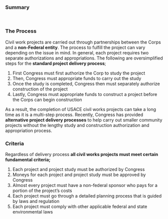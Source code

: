 <html>
	<head>
		<meta name="viewport" content="width=device-width, initial-scale=1.0">
		<meta charset="utf-8" />
		<link rel="stylesheet" type="text/css" href="css/style.css" />
		<title>The Process</title>
	</head>
<body>
<br>
<h3><strong>Summary</strong></h3>
<br>
<h3>The Process</h3>

<p>Civil work projects are carried out through partnerships between the Corps and a <strong>non-Federal entity</strong>. The process to fulfill the project can vary depending on the issue in mind. In general, each project requires two separate authorizations and appropriations. The following are oversimplified steps for the <strong>standard project delivery process</strong>;</p>

<ol>
	<li>First Congress must first authorize the Corp to study the project </li>
	<li>Then, Congress must appropriate funds to carry out the study </li>
	<li>Once the study is completed, Congress then must separately authorize construction of the project</li>
	<li>Lastly, Congress must appropriate funds to construct a project before the Corps can begin construction</li>
</ol>

<p> As a result, the completion of USACE civil works projects can take a long time as it is a multi-step process. Recently, Congress has provided <strong>alternative project delivery processes</strong> to help carry out smaller community projects without the lengthy study and construction authorization and appropriation process.</p>

<h3>Criteria </h3>

<p>Regardless of delivery process <strong>all civil works projects must meet certain fundamental criteria;</strong></p>

<ol>
	<li> Each project and project study must be authorized by Congress </li>
	<li>Moneys for each project and project study must be approved by Congress </li>
	<li>Almost every project must have a non-federal sponsor who pays for a portion of the project’s costs</li>
	<li>Each project must go through a detailed planning process that is guided by laws and regulation</li>
	<li> Each project must comply with other applicable federal and state environmental laws</li>
</ol>

</body>
</html>

